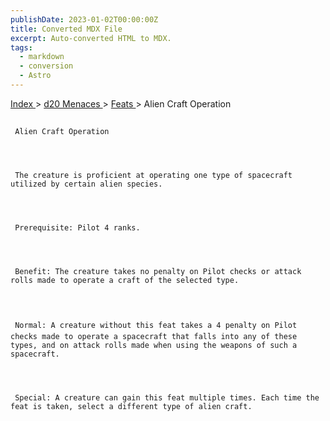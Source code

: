 ```yaml
---
publishDate: 2023-01-02T00:00:00Z
title: Converted MDX File
excerpt: Auto-converted HTML to MDX.
tags:
  - markdown
  - conversion
  - Astro
---
```







[
      Index
     ](-index)
     >
     [
      d20 Menaces
     ](menaces-d20-index)
     >
     [
      Feats
     ](menaces-d20-feats-index)
     > Alien Craft Operation
    





## 
     Alien Craft Operation
    



     The creature is proficient at operating one type of spacecraft utilized by certain alien species.
    



     Prerequisite: Pilot 4 ranks.
    



     Benefit: The creature takes no penalty on Pilot checks or attack rolls made to operate a craft of the selected type.
    



     Normal: A creature without this feat takes a 4 penalty on Pilot checks made to operate a spacecraft that falls into any of these types, and on attack rolls made when using the weapons of such a spacecraft.
    



     Special: A creature can gain this feat multiple times. Each time the feat is taken, select a different type of alien craft.
    




